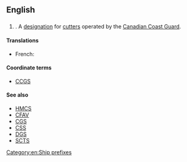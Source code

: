 {{wikipedia|Canadian Coast Guard Ship}}
==English==

==={{initialism-old|en}}===
{{en-initialism}}

# {{initialism of|Canadian Coast Guard Cutter|lang=en}}. A [[designation]] for [[cutter]]s operated by the [[w:Canadian Coast Guard|Canadian Coast Guard]].

====Translations====
{{trans-top}}
* French: {{t|fr|CGCC}}
{{trans-mid}}
{{trans-bottom}}

====Coordinate terms====
* [[CCGS]]

====See also====
* [[HMCS]]
* [[CFAV]]
* [[CGS]]
* [[CSS]]
* [[DGS]]
* [[SCTS]]

[[Category:en:Ship prefixes]]